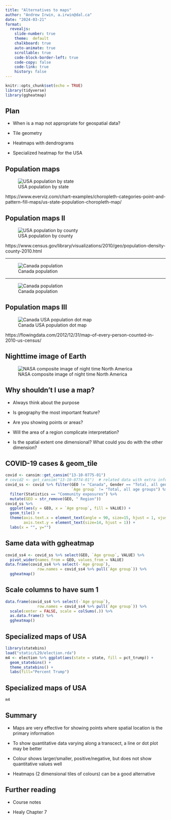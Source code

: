 ```yaml
---
title: "Alternatives to maps"
author: "Andrew Irwin, a.irwin@dal.ca"
date: "2024-03-21"
format:
  revealjs:
    slide-number: true
    theme:  default
    chalkboard: true
    auto-animate: true
    scrollable: true
    code-block-border-left: true
    code-copy: false
    code-link: true
    history: false
---
```


```r
knitr::opts_chunk$set(echo = TRUE)
library(tidyverse)
library(ggheatmap)
```

## Plan

* When is a map not appropriate for geospatial data?

* Tile geometry

* Heatmaps with dendrograms

* Specialized heatmap for the USA

## Population maps

![USA population by state](static/L29/us-state-population.png)

::: footer
https://www.everviz.com/chart-examples/choropleth-categories-point-and-pattern-fill-maps/us-state-population-choropleth-map/
:::


## Population maps II

![USA population by county](static/L29/population-density-county-2010.avif)

::: footer
https://www.census.gov/library/visualizations/2010/geo/population-density-county-2010.html
:::


---

![Canada population](static/L29/Canada-province.png)

---

![Canada population](static/L29/Canada2016-ada.jpeg)


## Population maps III

![Canada USA population dot map](static/L29/usa-can-dot-map.png)

::: footer
https://flowingdata.com/2012/12/31/map-of-every-person-counted-in-2010-us-census/
:::

## Nighttime image of Earth

![NASA composite image of night time North America](static/L29/night-dnb_united_states_1000.webp)

## Why shouldn't I use a map?

* Always think about the purpose

* Is geography the most important feature?

* Are you showing points or areas?

* Will the area of a region complicate interpretation?

* Is the spatial extent one dimensional? What could you do with the other dimension?



## COVID-19 cases & geom_tile

```r
covid <- cansim::get_cansim("13-10-0775-01")
# covid2 <- get_cansim("13-10-0774-01")  # related data with extra information
covid_ss <- covid %>% filter(GEO != "Canada", Gender == "Total, all genders", 
                             `Age group` != "Total, all age groups") %>%
  filter(Statistics == "Community exposures") %>%
  mutate(GEO = str_remove(GEO, " Region"))
covid_ss %>%
  ggplot(aes(y = GEO, x = `Age group`, fill = VALUE)) + 
  geom_tile() +
  theme(axis.text.x = element_text(angle = 90, size=15, hjust = 1, vjust=0.5),
        axis.text.y = element_text(size=14, hjust = 1)) + 
  labs(x = "", y="")
```

## Same data with ggheatmap

```r
covid_ss4 <- covid_ss %>% select(GEO, `Age group`, VALUE) %>%
  pivot_wider(names_from = GEO, values_from = VALUE) 
data.frame(covid_ss4 %>% select(-`Age group`), 
              row.names = covid_ss4 %>% pull(`Age group`)) %>%
  ggheatmap()
```

## Scale columns to have sum 1

```r
data.frame(covid_ss4 %>% select(-`Age group`), 
              row.names = covid_ss4 %>% pull(`Age group`)) %>%
  scale(center = FALSE, scale = colSums(.)) %>%
  as.data.frame() %>%
  ggheatmap()
```


## Specialized maps of USA

```r
library(statebins)
load("static/L29/election.rda")
m4 <- election %>% ggplot(aes(state = state, fill = pct_trump)) +
  geom_statebins() +
  theme_statebins() +
  labs(fill="Percent Trump")
```

## Specialized maps of USA

```r
m4
```

## Summary

* Maps are very effective for showing points where spatial location is the primary information

* To show quantitative data varying along a transcect, a line or dot plot may be better

* Colour shows larger/smaller, positive/negative, but does not show quantitative values well

* Heatmaps (2 dimensional tiles of colours) can be a good alternative


## Further reading

* Course notes

* Healy Chapter 7



